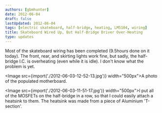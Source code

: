 ```yaml
---
authors: [gbmhunter]
date: 2012-06-04
draft: false
lastUpdated: 2012-06-04
tags: [electric skateboard, half-bridge, heating, LM5104, wiring]
title: Skateboard Wired Up, But Half-Bridge Driver Over-Heating
type: updates
---
```


Most of the skateboard wiring has been completed (9.5hours done on it today). The front, rear, and skirting lights work fine, but sadly, the half-bridge I.C. is overheating (even while it is idle). I don't know what the problem is yet.

<Image src={import('./2012-06-03-12-52-13.jpg')} width="500px">A photo of the populated motherboard.</Image>

<Image src={import('./2012-06-03-11-51-17.jpg')} width="500px">I put all of the MOSFETs on the half-bridge in a row, so that I could easily attach a heatsink to them. The heatsink was made from a piece of Aluminium 'T-section'.</Image>
